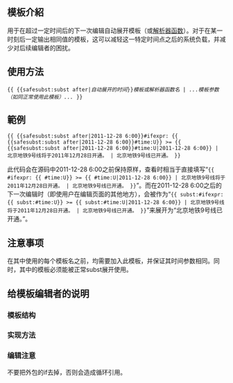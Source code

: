 <includeonly><!-- 在這裡加入模板的保護標識 --></includeonly><noinclude>{{template doc page viewed directly}}</noinclude>
<!-- 在本行下編輯模板說明 -->{{esoteric}}
== 模板介紹 ==
用于在超过一定时间后的下一次编辑自动展开模板（或[[Help:解析器函数|解析器函数]]）。对于在某一时刻后一定输出相同值的模板，这可以减轻这一特定时间点之后的系统负载，并减少对后续编辑者的困扰。

== 使用方法 ==
<code><nowiki>{{ {{safesubst:subst after|</nowiki>''自动展开的时间''<nowiki>}}</nowiki>''模板或解析器函数名'' | ''...模板参数（如同正常使用此模板）...'' <nowiki>}}</nowiki></code>

== 範例 ==
<code><nowiki>{{ {{safesubst:subst after|</nowiki>2011-12-28 6:00<nowiki>}}#ifexpr: {{ {{safesubst:subst after|2011-12-28 6:00}}#time:U}} >= {{ {{safesubst:subst after|2011-12-28 6:00}}#time:U|2011-12-28 6:00}}</nowiki> | 北京地铁9号线将于2011年12月28日开通。 | 北京地铁9号线已开通。 <nowiki>}}</nowiki></code>

此代码会在源码中2011-12-28 6:00之前保持原样，查看时相当于直接填写“<code><nowiki>{{ #ifexpr: {{ #time:U}} >= {{ #time:U|2011-12-28 6:00}} | 北京地铁9号线将于2011年12月28日开通。 | 北京地铁9号线已开通。 }}</nowiki></code>”。而在2011-12-28 6:00之后的下一次编辑时（即使用户在编辑页面的其他地方），会被作为“<code><nowiki>{{ subst:#ifexpr: {{ subst:#time:U}} >= {{ subst:#time:U|2011-12-28 6:00}} | 北京地铁9号线将于2011年12月28日开通。 | 北京地铁9号线已开通。 }}</nowiki></code>”来展开为“北京地铁9号线已开通。”。

== 注意事项 ==
在其中使用的每个模板名之前，均需要加入此模板，并保证其时间参数相同。同时，其中的模板必须能被正常subst展开使用。

== 给模板编辑者的说明 ==
=== 模板结构 ===
=== 实现方法 ===
=== 编辑注意 ===
不要把外包的if去掉，否则会造成循环引用。

<includeonly>
<!-- 本行下加入模板的分類 -->

<!-- 本行下加入模板的跨語言鏈接 -->

</includeonly>